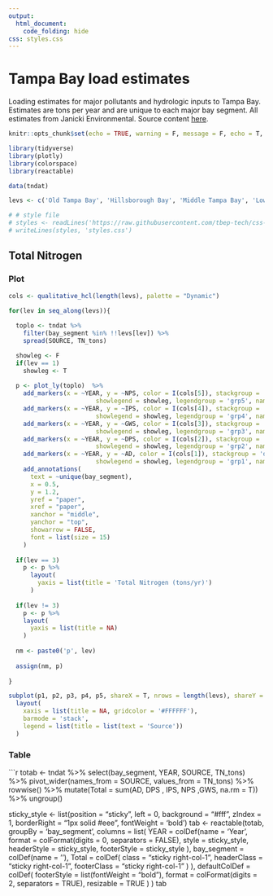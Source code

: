 ```yaml
---
output: 
  html_document:
    code_folding: hide
css: styles.css
---
```


# Tampa Bay load estimates 

Loading estimates for major pollutants and hydrologic inputs to Tampa Bay.  Estimates are tons per year and are unique to each major bay segment.  All estimates from Janicki Environmental. Source content [here](https://github.com/tbep-tech/load-estimates).

```r
knitr::opts_chunk$set(echo = TRUE, warning = F, message = F, echo = T, fig.path = 'figs/', fig.path = 'figures/')

library(tidyverse)
library(plotly)
library(colorspace)
library(reactable)

data(tndat)

levs <- c('Old Tampa Bay', 'Hillsborough Bay', 'Middle Tampa Bay', 'Lower Tampa Bay', 'Remainder Lower Tampa Bay')

# # style file
# styles <- readLines('https://raw.githubusercontent.com/tbep-tech/css-styling/master/styles.css')
# writeLines(styles, 'styles.css')
```

## Total Nitrogen {.tabset .tabset-pills}

### Plot

```r
cols <- qualitative_hcl(length(levs), palette = "Dynamic")

for(lev in seq_along(levs)){
  
  toplo <- tndat %>% 
    filter(bay_segment %in% !!levs[lev]) %>% 
    spread(SOURCE, TN_tons)

  showleg <- F
  if(lev == 1)
    showleg <- T
  
  p <- plot_ly(toplo)  %>% 
    add_markers(x = ~YEAR, y = ~NPS, color = I(cols[5]), stackgroup = 'one', mode = 'none', marker = list(opacity = 0, size = 0), 
                        showlegend = showleg, legendgroup = 'grp5', name = 'NPS') %>%   
    add_markers(x = ~YEAR, y = ~IPS, color = I(cols[4]), stackgroup = 'one', mode = 'none', marker = list(opacity = 0, size = 0), 
                        showlegend = showleg, legendgroup = 'grp4', name = 'IPS') %>% 
    add_markers(x = ~YEAR, y = ~GWS, color = I(cols[3]), stackgroup = 'one', mode = 'none', marker = list(opacity = 0, size = 0), 
                        showlegend = showleg, legendgroup = 'grp3', name = 'GWS') %>% 
    add_markers(x = ~YEAR, y = ~DPS, color = I(cols[2]), stackgroup = 'one', mode = 'none', marker = list(opacity = 0, size = 0), 
                        showlegend = showleg, legendgroup = 'grp2', name = 'DPS') %>% 
    add_markers(x = ~YEAR, y = ~AD, color = I(cols[1]), stackgroup = 'one', mode = 'none', marker = list(opacity = 0, size = 0), 
                        showlegend = showleg, legendgroup = 'grp1', name = 'AD') %>% 
    add_annotations(
      text = ~unique(bay_segment),
      x = 0.5,
      y = 1.2,
      yref = "paper",
      xref = "paper",
      xanchor = "middle",
      yanchor = "top",
      showarrow = FALSE,
      font = list(size = 15)
    )
  
  if(lev == 3)
    p <- p %>% 
      layout(
        yaxis = list(title = 'Total Nitrogen (tons/yr)')
      )
  
  if(lev != 3)
    p <- p %>% 
    layout(
      yaxis = list(title = NA)
    )
  
  nm <- paste0('p', lev)
  
  assign(nm, p)
  
}

subplot(p1, p2, p3, p4, p5, shareX = T, nrows = length(levs), shareY = F, titleY = T) %>%
  layout(
    xaxis = list(title = NA, gridcolor = '#FFFFFF'),
    barmode = 'stack',
    legend = list(title = list(text = 'Source'))
  )
```

### Table

```r
totab <- tndat %>% 
  select(bay_segment, YEAR, SOURCE, TN_tons) %>% 
  pivot_wider(names_from = SOURCE, values_from = TN_tons) %>% 
  rowwise() %>% 
  mutate(Total = sum(AD, DPS , IPS, NPS ,GWS, na.rm = T)) %>% 
  ungroup()

sticky_style <- list(position = "sticky", left = 0, background = "#fff", zIndex = 1,
                       borderRight = "1px solid #eee", fontWeight = 'bold')
tab <- reactable(totab,
                   groupBy = 'bay_segment',
                   columns = list(
                     YEAR = colDef(name = 'Year', 
                                   format = colFormat(digits = 0, separators = FALSE), 
                                   style = sticky_style, 
                                   headerStyle = sticky_style, 
                                   footerStyle = sticky_style
                                   ), 
                     bay_segment = colDef(name = ''), 
                     Total = colDef(
                        class = "sticky right-col-1", 
                        headerClass = "sticky right-col-1",
                        footerClass = "sticky right-col-1"
                     )
                   ),
                   defaultColDef = colDef(
                     footerStyle = list(fontWeight = "bold"),
                     format = colFormat(digits = 2, separators = TRUE),
                     resizable = TRUE
                     )
)
tab